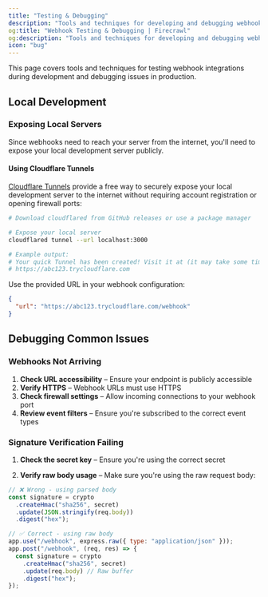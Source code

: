 ```yaml
---
title: "Testing & Debugging"
description: "Tools and techniques for developing and debugging webhooks"
og:title: "Webhook Testing & Debugging | Firecrawl"
og:description: "Tools and techniques for developing and debugging webhooks"
icon: "bug"
---
```


This page covers tools and techniques for testing webhook integrations during development and debugging issues in production.

## Local Development

### Exposing Local Servers

Since webhooks need to reach your server from the internet, you'll need to expose your local development server publicly.

#### Using Cloudflare Tunnels

[Cloudflare Tunnels](https://github.com/cloudflare/cloudflared/releases) provide a free way to securely expose your local development server to the internet without requiring account registration or opening firewall ports:

```bash
# Download cloudflared from GitHub releases or use a package manager

# Expose your local server
cloudflared tunnel --url localhost:3000

# Example output:
# Your quick Tunnel has been created! Visit it at (it may take some time to be reachable):
# https://abc123.trycloudflare.com
```

Use the provided URL in your webhook configuration:

```json
{
  "url": "https://abc123.trycloudflare.com/webhook"
}
```

## Debugging Common Issues

### Webhooks Not Arriving

1. **Check URL accessibility** – Ensure your endpoint is publicly accessible
2. **Verify HTTPS** – Webhook URLs must use HTTPS
3. **Check firewall settings** – Allow incoming connections to your webhook port
4. **Review event filters** – Ensure you're subscribed to the correct event types

### Signature Verification Failing

1. **Check the secret key** – Ensure you're using the correct secret

2. **Verify raw body usage** – Make sure you're using the raw request body:

```javascript
// ❌ Wrong - using parsed body
const signature = crypto
  .createHmac("sha256", secret)
  .update(JSON.stringify(req.body))
  .digest("hex");

// ✅ Correct - using raw body
app.use("/webhook", express.raw({ type: "application/json" }));
app.post("/webhook", (req, res) => {
  const signature = crypto
    .createHmac("sha256", secret)
    .update(req.body) // Raw buffer
    .digest("hex");
});
```
